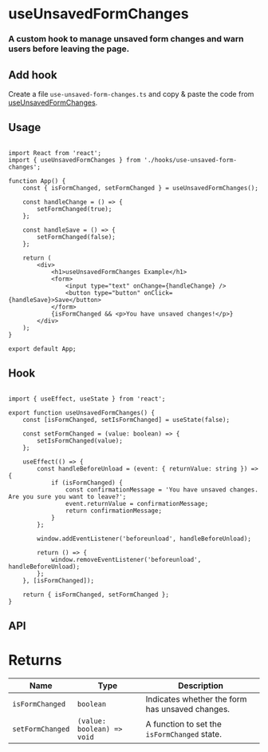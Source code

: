 # useUnsavedFormChanges

<h3 className="mt-4 text-xl font-normal text-gray-400">A custom hook to manage unsaved form changes and warn users before leaving the page.</h3>

## Add hook

Create a file `use-unsaved-form-changes.ts` and copy & paste the code from [useUnsavedFormChanges](/hooks/use-unsaved-form-changes#hook).

## Usage

```tsx {3,6}

import React from 'react';
import { useUnsavedFormChanges } from './hooks/use-unsaved-form-changes';

function App() {
    const { isFormChanged, setFormChanged } = useUnsavedFormChanges();

    const handleChange = () => {
        setFormChanged(true);
    };

    const handleSave = () => {
        setFormChanged(false);
    };

    return (
        <div>
            <h1>useUnsavedFormChanges Example</h1>
            <form>
                <input type="text" onChange={handleChange} />
                <button type="button" onClick={handleSave}>Save</button>
            </form>
            {isFormChanged && <p>You have unsaved changes!</p>}
        </div>
    );
}

export default App;

```

## Hook

```tsx

import { useEffect, useState } from 'react';

export function useUnsavedFormChanges() {
    const [isFormChanged, setIsFormChanged] = useState(false);

    const setFormChanged = (value: boolean) => {
        setIsFormChanged(value);
    };

    useEffect(() => {
        const handleBeforeUnload = (event: { returnValue: string }) => {
            if (isFormChanged) {
                const confirmationMessage = 'You have unsaved changes. Are you sure you want to leave?';
                event.returnValue = confirmationMessage;
                return confirmationMessage;
            }
        };

        window.addEventListener('beforeunload', handleBeforeUnload);

        return () => {
            window.removeEventListener('beforeunload', handleBeforeUnload);
        };
    }, [isFormChanged]);

    return { isFormChanged, setFormChanged };
}

```

## API

<h1 className='text-xl font-medium mt-6'>Returns</h1>

| Name | Type | Description |
| ---- | ---- | ----------- |
| `isFormChanged` | `boolean` | Indicates whether the form has unsaved changes. |
| `setFormChanged` | `(value: boolean) => void` | A function to set the `isFormChanged` state. |


